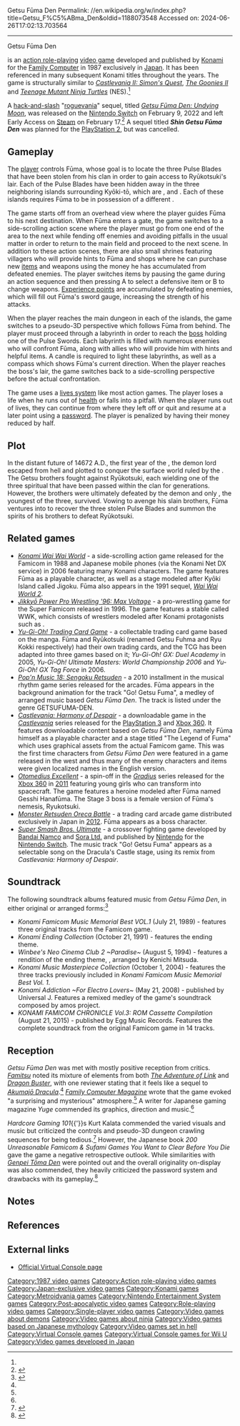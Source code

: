 Getsu Fūma Den
Permalink: //en.wikipedia.org/w/index.php?title=Getsu_F%C5%ABma_Den&oldid=1188073548
Accessed on: 2024-06-26T17:02:13.703564



------
Getsu Fūma Den
{{Infobox video game
| title = Getsu Fūma Den
| image = Getsu fuma den boxart.png
| caption = Famicom box art
| developer = [[Konami]]
| publisher = Konami
| composer = Hidenori Maezawa
| released = {{vgrelease|JP|July 7, 1987}}
| genre = [[Action role-playing game]]
| modes = [[Single-player video game|Single-player]]
| platforms = [[Nintendo Entertainment System|Family Computer]]
| alt = The front packaging of ''Getsu Fūma Den'' used [[lenticular printing]] to feature two different cover artworks. Akira Komeda was the illustrator.<ref name=komeda>{{cite web|url=http://www.ne.jp/asahi/komeda/art/hand_13.html|title=米田朗ＩイラストレーターＩ大阪市|trans-title=Komedia Illustration Office|access-date=2016-06-25|archive-date=2017-02-02|archive-url=https://web.archive.org/web/20170202002106/http://www.ne.jp/asahi/komeda/art/hand_13.html|url-status=dead}}</ref>
}}

{{nihongo foot|'''''Getsu Fūma Den'''''|{{ruby|月風魔伝|げつふうまでん}}||lit. "''The Legend of Getsu Fūma''"|lead=yes|group=lower-alpha}} is an [[Action role-playing game|action role-playing]] [[video game]] developed and published by [[Konami]] for the [[Family Computer]] in 1987 exclusively in [[Japan]]. It has been referenced in many subsequent Konami titles throughout the years. The game is structurally similar to ''[[Castlevania II: Simon's Quest]]'', ''[[The Goonies II]]'' and ''[[Teenage Mutant Ninja Turtles (NES video game)|Teenage Mutant Ninja Turtles]]'' (NES).<ref name="GFDhg101"/>

A [[hack-and-slash]] "[[Roguelike|rogue]][[Metroidvania|vania]]" sequel, titled ''[[Getsu Fūma Den: Undying Moon]]'', was released on the [[Nintendo Switch]] on February 9, 2022 and left Early Access on [[Steam (service)|Steam]] on February 17.<ref>{{cite web|title=Roguevania sidescroller GetsuFumaDen: Undying Moon now available for Nintendo Switch; version 1.0 launches on February 17 for Steam|url=https://www.rpgsite.net/news/12376-roguevania-sidescroller-getsufumaden-undying-moon-now-available-for-nintendo-switch-version-10-launches-on-february-17-for-steam|last=Vitale|first=Adam|website=RPG Site|access-date=February 10, 2022}}</ref> A sequel titled '''''Shin Getsu Fūma Den''''' was planned for the [[PlayStation 2]], but was cancelled.

==Gameplay==
The [[Player character|player]] controls Fūma, whose goal is to locate the three Pulse Blades that have been stolen from his clan in order to gain access to Ryūkotsuki's lair. Each of the Pulse Blades have been hidden away in the three neighboring islands surrounding Kyōki-tō, which are {{nihongo|''Kigan-tō''|鬼顔島||"Ogre Face Island"}}, {{nihongo|''Gokumon-tō''|獄門島||"Prison Gate Island"}} and {{nihongo|''Mitsukubi-tō''|三首島||"Three Necks Island"}}. Each of these islands requires Fūma to be in possession of a different {{nihongo|Devil Mask|鬼面符|Kimenfu}}.

The game starts off from an overhead view where the player guides Fūma to his next destination. When Fūma enters a gate, the game switches to a side-scrolling action scene where the player must go from one end of the area to the next while fending off enemies and avoiding pitfalls in the usual matter in order to return to the main field and proceed to the next scene. In addition to these action scenes, there are also small shrines featuring villagers who will provide hints to Fūma and shops where he can purchase new [[Item (game terminology)|items]] and weapons using the money he has accumulated from defeated enemies. The player switches items by pausing the game during an action sequence and then pressing A to select a defensive item or B to change weapons. [[Experience point]]s are accumulated by defeating enemies, which will fill out Fūma's sword gauge, increasing the strength of his attacks.

When the player reaches the main dungeon in each of the islands, the game switches to a pseudo-3D perspective which follows Fūma from behind. The player must proceed through a labyrinth in order to reach the [[Boss (video games)|boss]] holding one of the Pulse Swords. Each labyrinth is filled with numerous enemies who will confront Fūma, along with allies who will provide him with hints and helpful items. A candle is required to light these labyrinths, as well as a compass which shows Fūma's current direction. When the player reaches the boss's lair, the game switches back to a side-scrolling perspective before the actual confrontation.

The game uses a [[Life (video games)|lives system]] like most action games. The player loses a life when he runs out of [[Health (game terminology)|health]] or falls into a pitfall. When the player runs out of lives, they can continue from where they left off or quit and resume at a later point using a [[Password (video games)|password]]. The player is penalized by having their money reduced by half.

==Plot==
In the distant future of 14672 A.D., the first year of the {{nihongo|Demon Age|魔暦元年|Mareki Gan-nen}}, the demon lord {{nihongo|Ryūkotsuki|龍骨鬼}} escaped from hell and plotted to conquer the surface world ruled by the {{nihongo|three Getsu brothers|月氏三兄弟|Getsu-shi San Kyōdai}}. The Getsu brothers fought against Ryūkotsuki, each wielding one of the three spiritual {{nihongo|Pulse Blades|波動剣|Hadōken}} that have been passed within the clan for generations. However, the brothers were ultimately defeated by the demon and only {{nihongo|Fūma|風魔}}, the youngest of the three, survived. Vowing to avenge his slain brothers, Fūma ventures into {{nihongo|Kyōki-tō|狂鬼島|Mad Demon Island}} to recover the three stolen Pulse Blades and summon the spirits of his brothers to defeat Ryūkotsuki.

==Related games==
* ''[[Konami Wai Wai World]]'' - a side-scrolling action game released for the Famicom in 1988 and Japanese mobile phones (via the Konami Net DX service) in 2006 featuring many Konami characters. The game features Fūma as a playable character, as well as a stage modeled after Kyōki Island called Jigoku. Fūma also appears in the 1991 sequel, ''[[Wai Wai World 2]]''.
*  ''[[Jikkyō Power Pro Wrestling '96: Max Voltage]]'' - a pro-wrestling game for the Super Famicom released in 1996. The game features a stable called WWK, which consists of wrestlers modeled after Konami protagonists such as {{nihongo|The Great Getsufūma|The G・月風魔}}.
* ''[[Yu-Gi-Oh! Trading Card Game]]'' - a collectable trading card game based on the manga. Fūma and Ryūkotsuki (renamed Getsu Fuhma and Ryu Kokki respectively) had their own trading cards, and the TCG has been adapted into three games based on it; ''Yu-Gi-Oh! GX: Duel Academy'' in 2005, ''Yu-Gi-Oh! Ultimate Masters: World Championship 2006'' and ''Yu-Gi-Oh! GX Tag Force'' in 2006.
* ''[[Pop'n Music|Pop'n Music 18: Sengoku Retsuden]]'' - a 2010 installment in the musical rhythm game series released for the arcades. Fūma appears in the background animation for the track "Go! Getsu Fuma", a medley of arranged music based ''Getsu Fūma Den''. The track is listed under the genre GETSUFUMA-DEN.
* ''[[Castlevania: Harmony of Despair]]'' - a downloadable game in the ''[[Castlevania]]'' series released for the [[PlayStation 3]] and [[Xbox 360]]. It features downloadable content based on ''Getsu Fūma Den'', namely Fūma himself as a playable character and a stage titled "The Legend of Fuma" which uses graphical assets from the actual Famicom game. This was the first time characters from ''Getsu Fūma Den'' were featured in a game released in the west and thus many of the enemy characters and items were given localized names in the English version. 
* ''[[Otomedius Excellent]]'' - a spin-off in the ''[[Gradius]]'' series released for the [[Xbox 360]] in [[2011 in video gaming|2011]] featuring young girls who can transform into spacecraft. The game features a heroine modeled after Fūma named Gesshi Hanafūma. The Stage 3 boss is a female version of Fūma's nemesis, Ryukotsuki.
* ''[[Monster Retsuden Oreca Battle]]'' - a trading card arcade game distributed exclusively in Japan in [[2012 in video gaming|2012]]. Fūma appears as a boss character.
* ''[[Super Smash Bros. Ultimate]]'' - a crossover fighting game developed by [[Bandai Namco]] and [[Sora Ltd.]] and published by [[Nintendo]] for the [[Nintendo Switch]]. The music track "Go! Getsu Fuma" appears as a selectable song on the Dracula's Castle stage, using its remix from ''Castlevania: Harmony of Despair''.

==Soundtrack==
The following soundtrack albums featured music from ''Getsu Fūma Den'', in either original or arranged forms:<ref>{{cite web|url=http://vgmdb.net/product/1029|title=Getsu Fuuma Den - VGMdb}}</ref>
* ''Konami Famicom Music Memorial Best VOL.1'' (July 21, 1989) - features three original tracks from the Famicom game.
* ''Konami Ending Collection'' (October 21, 1991) - features the ending theme.
* ''Winbee's Neo Cinema Club 2 ~Paradise~'' (August 5, 1994) - features a rendition of the ending theme, {{nihongo|"Mokushiroku"|黙示録||lit. "The Apocalypse"}},  arranged by Kenichi Mitsuda.
* ''Konami Music Masterpiece Collection'' (October 1, 2004) - features the three tracks previously included in ''Konami Famicom Music Memorial Best Vol. 1''.
* ''Konami Addiction ~For Electro Lovers~'' (May 21, 2008) - published by Universal J. Features a remixed medley of the game's soundtrack composed by amos project.
* ''KONAMI FAMICOM CHRONICLE Vol.3: ROM Cassette Compilation'' (August 21, 2015) - published by Egg Music Records. Features the complete soundtrack from the original Famicom game in 14 tracks.

== Reception ==
{{Video game reviews
|Fam       = 29/40<ref name="FamGFD">{{cite magazine|url=https://archive.org/stream/bi-weekly-famitsu-no.-26-june-26th-1987-600dpi/Bi-Weekly%20Famitsu%20-%20No.%2026%20June%2026th%201987%20%28Compressed%29#page/n11/mode/1up|title=NEW GAMES CROSS REVIEW: 月風魔伝|magazine=[[Famitsu]]|issue=26|publisher=[[ASCII Corporation]]|date=June 26, 1987|page=10|lang=ja}}</ref>
|rev1      = ''[[Tokuma Shoten#Magazines|Family Computer Magazine]]''
|rev1Score = 22.39/30<ref name="FCMv7i9">{{cite magazine|title=Famicom ROM Cassette All Catalog '91 全787本 5月10日号特別付録 - 月風魔伝|magazine=[[Tokuma Shoten#Magazines|Family Computer Magazine]]|volume=7|issue=9|publisher=[[Tokuma Shoten]]|date=May 10, 1991|page=167|lang=ja}}</ref>
|rev2      = ''Yuge''
|rev2Score = Positive<ref name="Yugev7i10">{{cite magazine|title=ユーゲーが贈るファミコン名作ソフト 100選 - 月風魔伝|magazine=Yuge|volume=7|issue=10|publisher=[[Kill Time Communication]]|date=June 1, 2003|page=36|lang=ja}}</ref>
}}

''Getsu Fūma Den'' was met with mostly positive reception from critics. ''[[Famitsu]]'' noted its mixture of elements from both ''[[Zelda II: The Adventure of Link|The Adventure of Link]]'' and ''[[Dragon Buster]]'', with one reviewer stating that it feels like a sequel to ''[[Castlevania (1986 video game)|Akumajō Dracula]]''.<ref name="FamGFD"/> ''[[Tokuma Shoten#Magazines|Family Computer Magazine]]'' wrote that the game evoked "a surprising and mysterious" atmosphere.<ref name="FCMv7i9"/> A writer for Japanese gaming magazine ''Yuge'' commended its graphics, direction and music.<ref name="Yugev7i10"/>

''Hardcore Gaming 101''{{'}}s Kurt Kalata commended the varied visuals and music but criticized the controls and pseudo-3D dungeon crawling sequences for being tedious.<ref name="GFDhg101">{{cite web|last=Kalata|first=Kurt|url=https://hg101.kontek.net/getsufuu/getsufuu.htm|title=Getsu Fūma Den|publisher=Hardcore Gaming 101|date=June 12, 2011|access-date=2021-04-14|archive-date=2018-02-03|archive-url=https://web.archive.org/web/20180203022238/https://hg101.kontek.net/getsufuu/getsufuu.htm|url-status=live|quote=The game is structured as a non-linear action-adventure with some light RPG elements, putting it somewhere in the same realm as ''[[Castlevania II: Simon's Quest]]'', ''[[Zelda II]]'', and ''[[The Goonies II]]''. Several people have noted some similarities between ''Getsu Fūma Den'' and the first [[Teenage Mutant Ninja Turtles (NES video game)|NES ''Teenage Mutant Ninja Turtles'' games]] - the overworld map, the sound effects, and the way Fūma controls similarly to Leonardo, right down to his overhead slashes - lead many to believe that it's sort of a spiritual successor.}}</ref> However, the Japanese book ''200 Unreasonable Famicom & Sufami Games You Want to Clear Before You Die'' gave the game a negative retrospective outlook. While similarities with ''[[Genpei Tōma Den]]'' were pointed out and the overall originality on-display was also commended, they heavily criticized the password system and drawbacks with its gameplay.<ref name="200UFaSFGYWtCBYD">{{cite book|chapter=月風魔伝|trans-chapter=Getsu Fūma Den|title=死ぬ前にクリアしたい200の無理ゲー ファミコン&スーファミ編|trans-title=200 Unreasonable Famicom & Sufami Games You Want to Clear Before You Die|series=My Way Mook|publisher=My Way Publishing|date=October 10, 2018|page=32|language=ja|isbn=978-4865119855}}</ref>

== Notes ==
{{notelist}}

==References==
{{Reflist}}

==External links==
* [https://www.nintendo.co.jp/wii/vc/vc_gfm/index.html Official Virtual Console page]

{{Authority control}}

{{DEFAULTSORT:Getsu Fuma Den}}
[[Category:1987 video games]]
[[Category:Action role-playing video games]]
[[Category:Japan-exclusive video games]]
[[Category:Konami games]]
[[Category:Metroidvania games]]
[[Category:Nintendo Entertainment System games]]
[[Category:Post-apocalyptic video games]]
[[Category:Role-playing video games]]
[[Category:Single-player video games]]
[[Category:Video games about demons]]
[[Category:Video games about ninja]]
[[Category:Video games based on Japanese mythology]]
[[Category:Video games set in hell]]
[[Category:Virtual Console games]]
[[Category:Virtual Console games for Wii U]]
[[Category:Video games developed in Japan]]